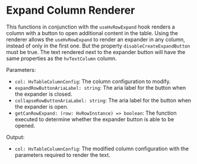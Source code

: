 
<Meta
  of={TableRenderersStories}
  title="Visualizations/Table/Table Renderers/Expand Column Renderer"
/>

# Expand Column Renderer

This functions in conjunction with the `useHvRowExpand` hook renders a column with a button to open additional content in the table.
Using the renderer allows the `useHvRowExpand` to render an expander in any column, instead of only in the first one. But the property
`disableCreateExpandButton` must be true. The text rendered next to the expander button will have the same properties as the `hvTextColumn` column.

Parameters:

- `col: HvTableColumnConfig`: The column configuration to modify.
- `expandRowButtonAriaLabel: string`: The aria label for the button when the expander is closed.
- `collapseRowButtonAriaLabel: string`: The aria label for the button when the expander is open.
- `getCanRowExpand: (row: HvRowInstance) => boolean`: The function executed to determine whether the expander button is able to be opened.

Output:

- `col: HvTableColumnConfig`: The modified column configuration with the parameters required to render the text.

<Canvas of={TableRenderersStories.ExpandColumnRendererStory} />
